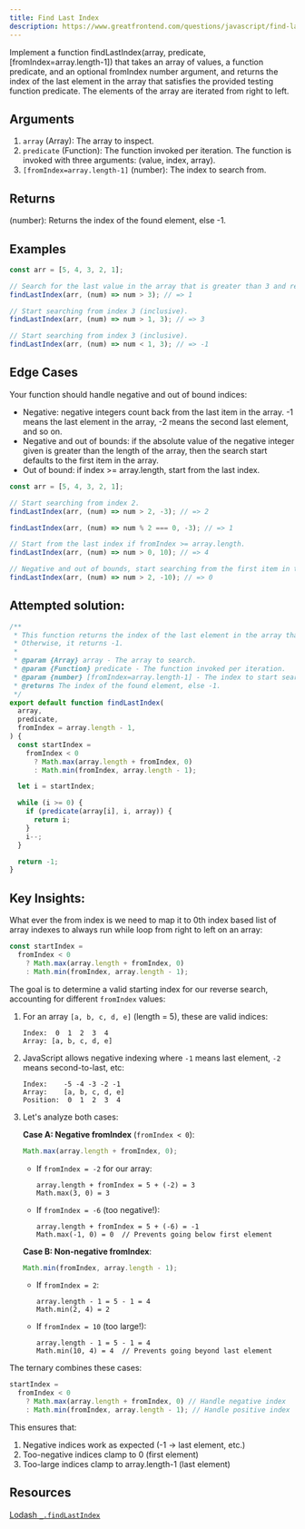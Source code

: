 ```yaml
---
title: Find Last Index
description: https://www.greatfrontend.com/questions/javascript/find-last-index
---
```


Implement a function findLastIndex(array, predicate, [fromIndex=array.length-1]) that takes an array of values, a function predicate, and an optional fromIndex number argument, and returns the index of the last element in the array that satisfies the provided testing function predicate. The elements of the array are iterated from right to left.

## Arguments

1. `array` (Array): The array to inspect.
2. `predicate` (Function): The function invoked per iteration. The function is invoked with three arguments: (value, index, array).
3. `[fromIndex=array.length-1]` (number): The index to search from.

## Returns

(number): Returns the index of the found element, else -1.

## Examples

```js
const arr = [5, 4, 3, 2, 1];

// Search for the last value in the array that is greater than 3 and return the index.
findLastIndex(arr, (num) => num > 3); // => 1

// Start searching from index 3 (inclusive).
findLastIndex(arr, (num) => num > 1, 3); // => 3

// Start searching from index 3 (inclusive).
findLastIndex(arr, (num) => num < 1, 3); // => -1
```

## Edge Cases

Your function should handle negative and out of bound indices:

- Negative: negative integers count back from the last item in the array. -1 means the last element in the array, -2 means the second last element, and so on.
- Negative and out of bounds: if the absolute value of the negative integer given is greater than the length of the array, then the search start defaults to the first item in the array.
- Out of bound: if index >= array.length, start from the last index.

```js
const arr = [5, 4, 3, 2, 1];

// Start searching from index 2.
findLastIndex(arr, (num) => num > 2, -3); // => 2

findLastIndex(arr, (num) => num % 2 === 0, -3); // => 1

// Start from the last index if fromIndex >= array.length.
findLastIndex(arr, (num) => num > 0, 10); // => 4

// Negative and out of bounds, start searching from the first item in the array.
findLastIndex(arr, (num) => num > 2, -10); // => 0
```

## Attempted solution:

```js
/**
 * This function returns the index of the last element in the array that satisfies the provided testing function.
 * Otherwise, it returns -1.
 *
 * @param {Array} array - The array to search.
 * @param {Function} predicate - The function invoked per iteration.
 * @param {number} [fromIndex=array.length-1] - The index to start searching from.
 * @returns The index of the found element, else -1.
 */
export default function findLastIndex(
  array,
  predicate,
  fromIndex = array.length - 1,
) {
  const startIndex =
    fromIndex < 0
      ? Math.max(array.length + fromIndex, 0)
      : Math.min(fromIndex, array.length - 1);

  let i = startIndex;

  while (i >= 0) {
    if (predicate(array[i], i, array)) {
      return i;
    }
    i--;
  }

  return -1;
}
```

## Key Insights:

What ever the from index is we need to map it to 0th index based list of array indexes to always run while loop from right to left on an array:

```js
const startIndex =
  fromIndex < 0
    ? Math.max(array.length + fromIndex, 0)
    : Math.min(fromIndex, array.length - 1);
```

The goal is to determine a valid starting index for our reverse search, accounting for different `fromIndex` values:

1. For an array `[a, b, c, d, e]` (length = 5), these are valid indices:

   ```
   Index:  0  1  2  3  4
   Array: [a, b, c, d, e]
   ```

2. JavaScript allows negative indexing where `-1` means last element, `-2` means second-to-last, etc:

   ```
   Index:    -5 -4 -3 -2 -1
   Array:    [a, b, c, d, e]
   Position:  0  1  2  3  4
   ```

3. Let's analyze both cases:

   **Case A: Negative fromIndex** (`fromIndex < 0`):

   ```javascript
   Math.max(array.length + fromIndex, 0);
   ```

   - If `fromIndex = -2` for our array:
     ```
     array.length + fromIndex = 5 + (-2) = 3
     Math.max(3, 0) = 3
     ```
   - If `fromIndex = -6` (too negative!):
     ```
     array.length + fromIndex = 5 + (-6) = -1
     Math.max(-1, 0) = 0  // Prevents going below first element
     ```

   **Case B: Non-negative fromIndex**:

   ```javascript
   Math.min(fromIndex, array.length - 1);
   ```

   - If `fromIndex = 2`:
     ```
     array.length - 1 = 5 - 1 = 4
     Math.min(2, 4) = 2
     ```
   - If `fromIndex = 10` (too large!):
     ```
     array.length - 1 = 5 - 1 = 4
     Math.min(10, 4) = 4  // Prevents going beyond last element
     ```

The ternary combines these cases:

```javascript
startIndex =
  fromIndex < 0
    ? Math.max(array.length + fromIndex, 0) // Handle negative index
    : Math.min(fromIndex, array.length - 1); // Handle positive index
```

This ensures that:

1. Negative indices work as expected (-1 → last element, etc.)
2. Too-negative indices clamp to 0 (first element)
3. Too-large indices clamp to array.length-1 (last element)

## Resources

[Lodash `_.findLastIndex`](https://lodash.com/docs/#findLastIndex)
